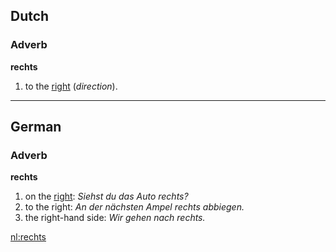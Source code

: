 ==Dutch==
===Adverb===
'''rechts'''
# to the [[right]] (''direction'').

----
==German==
===Adverb===
'''rechts'''

# on the [[right]]: ''Siehst du das Auto rechts?''
# to the right: ''An der nächsten Ampel rechts abbiegen.''
# the right-hand side: ''Wir gehen nach rechts.''

[[nl:rechts]]